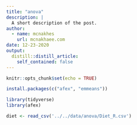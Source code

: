 ```yaml
---
title: "anova"
description: |
  A short description of the post.
author:
  - name: mcnakhes
    url: mcnakhaee.com
date: 12-23-2020
output:
  distill::distill_article:
    self_contained: false
---
```



```r
knitr::opts_chunk$set(echo = TRUE)
```


```r
install.packages(c("afex", "emmeans"))
```


```r
library(tidyverse)
library(afex)
```

```r
diet <- read_csv('../../data/anova/Diet_R.csv')
```

